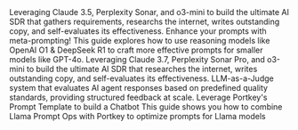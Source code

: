 <CardGroup cols={2}>

<Card  title="Ultimate AI SDR" href="/guides/prompts/ultimate-ai-sdr" img="https://encrypted-tbn0.gstatic.com/images?q=tbn:ANd9GcQEtkhY-7aLhzuiq1rBOWlMx8H_jStatIVoaQ&s">
    Leveraging Claude 3.5, Perplexity Sonar, and o3-mini to build the ultimate AI SDR that gathers requirements, researchs the internet, writes outstanding copy, and self-evaluates its effectiveness.
</Card>

<Card  title="Meta-prompting" href="/guides/prompts/metaprompting" img="/images/guides/metaprompting-hero.png">
    Enhance your prompts with meta-prompting! This guide explores how to use reasoning models like OpenAI O1 & DeepSeek R1 to craft more effective prompts for smaller models like GPT-4o.

<Card  title="Ultimate AI SDR" href="/guides/prompts/ultimate-ai-sdr" img="/images/guides/prompts/ultimate-ai-sdr-2.png">
    Leveraging Claude 3.7, Perplexity Sonar Pro, and o3-mini to build the ultimate AI SDR that researches the internet, writes outstanding copy, and self-evaluates its effectiveness.
</Card>

<Card  title="LLM as a Judge" href="/guides/prompts/llm-as-a-judge" img="/images/guides/prompts/prompt-image.png">
    LLM-as-a-Judge system that evaluates AI agent responses based on predefined quality standards, providing structured feedback at scale.
</Card>


<Card  title="Build a Chatbot using Prompt Templates" href="/guides/prompts/build-a-chatbot-using-portkeys-prompt-templates" img="/images/guides/chatbot-cookbook.png">
    Leverage Portkey's Prompt Template to build a Chatbot
</Card>


<Card  title="LLama Prompt Ops Integration" href="/guides/prompts/llama-prompts" img="/images/guides/prompts/ultimate-ai-sdr-2.png">
    This guide shows you how to combine Llama Prompt Ops with Portkey to optimize prompts for Llama models
</Card>

</CardGroup>
